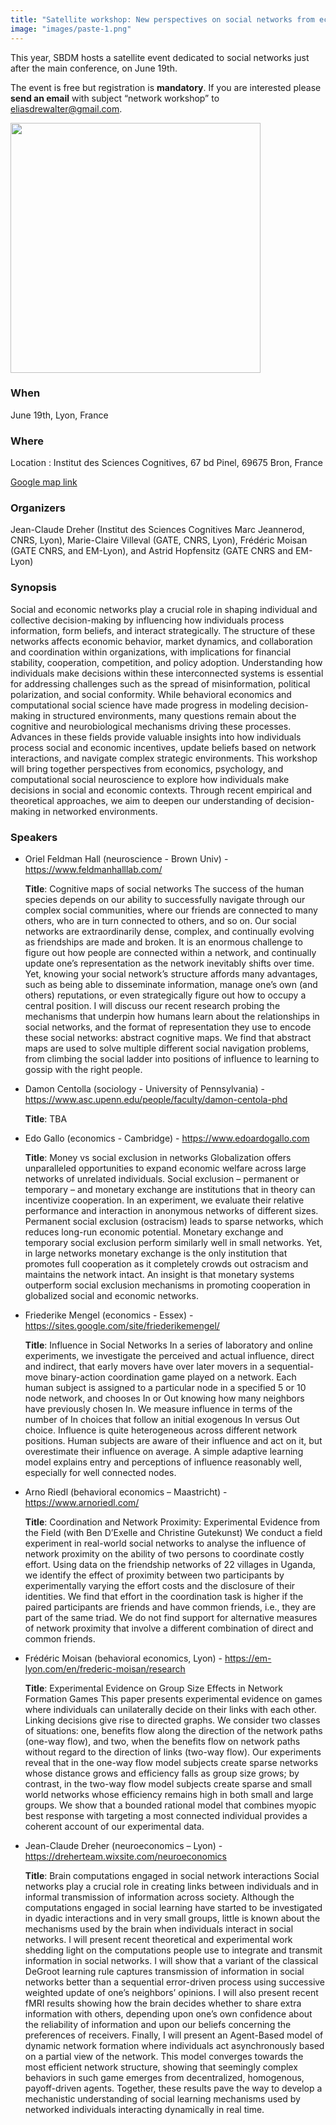 ```yaml
---
title: "Satellite workshop: New perspectives on social networks from economics, psychology and neuroscience"
image: "images/paste-1.png"
---
```


This year, SBDM hosts a satellite event dedicated to social networks
just after the main conference, on June 19th.

The event is free but registration is **mandatory**. If you are
interested please **send an email** with subject "network workshop" to
[eliasdrewalter\@gmail.com](eliasdrewalter@gmail.com).

![](images/paste-1.png){fig-align="center" width="400"}

### When

June 19th, Lyon, France

### Where

Location : Institut des Sciences Cognitives, 67 bd Pinel, 69675 Bron,
France

[Google map link](https://maps.app.goo.gl/cDkRTzhQE22X34Nn8)

### Organizers

Jean-Claude Dreher (Institut des Sciences Cognitives Marc Jeannerod,
CNRS, Lyon), Marie-Claire Villeval (GATE, CNRS, Lyon), Frédéric Moisan
(GATE CNRS, and EM-Lyon), and Astrid Hopfensitz (GATE CNRS and EM-Lyon)

### Synopsis

Social and economic networks play a crucial role in shaping individual
and collective decision-making by influencing how individuals process
information, form beliefs, and interact strategically. The structure of
these networks affects economic behavior, market dynamics, and
collaboration and coordination within organizations, with implications
for financial stability, cooperation, competition, and policy adoption.
Understanding how individuals make decisions within these interconnected
systems is essential for addressing challenges such as the spread of
misinformation, political polarization, and social conformity. While
behavioral economics and computational social science have made progress
in modeling decision-making in structured environments, many questions
remain about the cognitive and neurobiological mechanisms driving these
processes. Advances in these fields provide valuable insights into how
individuals process social and economic incentives, update beliefs based
on network interactions, and navigate complex strategic environments.
This workshop will bring together perspectives from economics,
psychology, and computational social neuroscience to explore how
individuals make decisions in social and economic contexts. Through
recent empirical and theoretical approaches, we aim to deepen our
understanding of decision-making in networked environments.

### Speakers

-   Oriel Feldman Hall (neuroscience - Brown Univ) -
    <https://www.feldmanhalllab.com/>

    **Title**: Cognitive maps of social networks The success of the
    human species depends on our ability to successfully navigate
    through our complex social communities, where our friends are
    connected to many others, who are in turn connected to others, and
    so on. Our social networks are extraordinarily dense, complex, and
    continually evolving as friendships are made and broken. It is an
    enormous challenge to figure out how people are connected within a
    network, and continually update one’s representation as the network
    inevitably shifts over time. Yet, knowing your social network’s
    structure affords many advantages, such as being able to disseminate
    information, manage one’s own (and others) reputations, or even
    strategically figure out how to occupy a central position. I will
    discuss our recent research probing the mechanisms that underpin how
    humans learn about the relationships in social networks, and the
    format of representation they use to encode these social networks:
    abstract cognitive maps. We find that abstract maps are used to
    solve multiple different social navigation problems, from climbing
    the social ladder into positions of influence to learning to gossip
    with the right people.

-   Damon Centolla (sociology - University of Pennsylvania) -
    <https://www.asc.upenn.edu/people/faculty/damon-centola-phd>

    **Title**: TBA

-   Edo Gallo (economics - Cambridge) - <https://www.edoardogallo.com>

    **Title**: Money vs social exclusion in networks Globalization
    offers unparalleled opportunities to expand economic welfare across
    large networks of unrelated individuals. Social exclusion –
    permanent or temporary – and monetary exchange are institutions that
    in theory can incentivize cooperation. In an experiment, we evaluate
    their relative performance and interaction in anonymous networks of
    different sizes. Permanent social exclusion (ostracism) leads to
    sparse networks, which reduces long-run economic potential. Monetary
    exchange and temporary social exclusion perform similarly well in
    small networks. Yet, in large networks monetary exchange is the only
    institution that promotes full cooperation as it completely crowds
    out ostracism and maintains the network intact. An insight is that
    monetary systems outperform social exclusion mechanisms in promoting
    cooperation in globalized social and economic networks.

-   Friederike Mengel (economics - Essex) -
    <https://sites.google.com/site/friederikemengel/>

    **Title**: Influence in Social Networks In a series of laboratory
    and online experiments, we investigate the perceived and actual
    influence, direct and indirect, that early movers have over later
    movers in a sequential-move binary-action coordination game played
    on a network. Each human subject is assigned to a particular node in
    a specified 5 or 10 node network, and chooses In or Out knowing how
    many neighbors have previously chosen In. We measure influence in
    terms of the number of In choices that follow an initial exogenous
    In versus Out choice. Influence is quite heterogeneous across
    different network positions. Human subjects are aware of their
    influence and act on it, but overestimate their influence on
    average. A simple adaptive learning model explains entry and
    perceptions of influence reasonably well, especially for well
    connected nodes.

-   Arno Riedl (behavioral economics – Maastricht) -
    <https://www.arnoriedl.com/>

    **Title**: Coordination and Network Proximity: Experimental Evidence
    from the Field (with Ben D'Exelle and Christine Gutekunst) We
    conduct a field experiment in real-world social networks to analyse
    the influence of network proximity on the ability of two persons to
    coordinate costly effort. Using data on the friendship networks of
    22 villages in Uganda, we identify the effect of proximity between
    two participants by experimentally varying the effort costs and the
    disclosure of their identities. We find that effort in the
    coordination task is higher if the paired participants are friends
    and have common friends, i.e., they are part of the same triad. We
    do not find support for alternative measures of network proximity
    that involve a different combination of direct and common friends.

-   Frédéric Moisan (behavioral economics, Lyon) -
    <https://em-lyon.com/en/frederic-moisan/research>

    **Title**: Experimental Evidence on Group Size Effects in Network
    Formation Games This paper presents experimental evidence on games
    where individuals can unilaterally decide on their links with each
    other. Linking decisions give rise to directed graphs. We consider
    two classes of situations: one, benefits flow along the direction of
    the network paths (one-way flow), and two, when the benefits flow on
    network paths without regard to the direction of links (two-way
    flow). Our experiments reveal that in the one-way flow model
    subjects create sparse networks whose distance grows and efficiency
    falls as group size grows; by contrast, in the two-way flow model
    subjects create sparse and small world networks whose efficiency
    remains high in both small and large groups. We show that a bounded
    rational model that combines myopic best response with targeting a
    most connected individual provides a coherent account of our
    experimental data.

-   Jean-Claude Dreher (neuroeconomics – Lyon) -
    <https://dreherteam.wixsite.com/neuroeconomics>

    **Title**: Brain computations engaged in social network interactions
    Social networks play a crucial role in creating links between
    individuals and in informal transmission of information across
    society. Although the computations engaged in social learning have
    started to be investigated in dyadic interactions and in very small
    groups, little is known about the mechanisms used by the brain when
    individuals interact in social networks. I will present recent
    theoretical and experimental work shedding light on the computations
    people use to integrate and transmit information in social networks.
    I will show that a variant of the classical DeGroot learning rule
    captures transmission of information in social networks better than
    a sequential error-driven process using successive weighted update
    of one’s neighbors’ opinions. I will also present recent fMRI
    results showing how the brain decides whether to share extra
    information with others, depending upon one’s own confidence about
    the reliability of information and upon our beliefs concerning the
    preferences of receivers. Finally, I will present an Agent-Based
    model of dynamic network formation where individuals act
    asynchronously based on a partial view of the network. This model
    converges towards the most efficient network structure, showing that
    seemingly complex behaviors in such game emerges from decentralized,
    homogenous, payoff-driven agents. Together, these results pave the
    way to develop a mechanistic understanding of social learning
    mechanisms used by networked individuals interacting dynamically in
    real time.